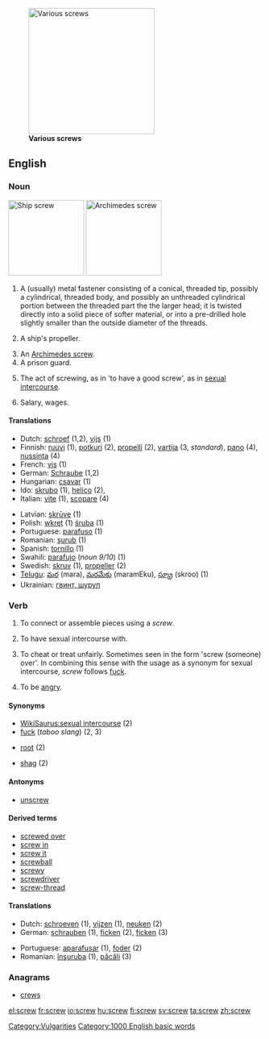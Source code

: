 [[Image:Screws.jpg|thumb|right|250px|'''Various screws''']]
==English==

===Noun===
{{en-noun-reg}}
[[Image:Screw-Konpira.jpg|thumb|right|150px|'''Ship screw''']]
[[Image:Archimedes' screw.jpg|thumb|right|150px|'''Archimedes screw''']]
# A (usually) metal fastener consisting of a conical, threaded tip, possibly a cylindrical, threaded body, and possibly an unthreaded cylindrical portion between the threaded part the the larger head; it is twisted directly into a solid piece of softer material, or into a pre-drilled hole slightly smaller than the outside diameter of the threads.
# {{nautical}} A ship's propeller.
# An [[Archimedes screw]].
# A prison guard.
# {{vulgar}} The act of screwing, as in 'to have a good screw', as in [[sexual intercourse]].
# {{slang}} Salary, wages.

====Translations====
{{top}}
*Dutch: [[schroef]] {{f}} (1,2), [[vijs]] (1)
*Finnish: [[ruuvi]] (1), [[potkuri]] (2), [[propelli]] (2), [[vartija]] (3, ''standard''), [[pano#Finnish|pano]] (4), [[nussinta]] (4)
*French: [[vis]] {{f}} (1)
*German: [[Schraube]] {{f}} (1,2)
*Hungarian: [[csavar]] (1)
*Ido: [[skrubo]] (1), [[helico]] (2),
*Italian: [[vite]] {{f}} (1), [[scopare]] {{v}} (4)
{{mid}}
*Latvian: [[skrūve]] {{f}} (1)
*Polish: [[wkręt]] {{m}} (1) [[śruba]] {{f}} (1)
*Portuguese: [[parafuso]] {{m}} (1)
*Romanian: [[şurub]] {{n}} (1)
*Spanish: [[tornillo]] {{m}} (1)
*Swahili: [[parafujo]] (''noun 9/10'') (1)
*Swedish: [[skruv]] {{c}} (1), [[propeller]] {{c}} (2)
*[[Telugu]]: [[మర]] (mara), [[మరమేకు]] (maramEku), [[స్క్రూ]] (skroo) (1)
*Ukrainian: [[гвинт, шуруп]]
{{bottom}}

===Verb===
{{en-verb}}

# {{transitive}} To connect or assemble pieces using a ''screw''.
# {{transitive}} {{vulgar}} {{slang}} To have sexual intercourse with.
# {{transitive}} {{slang}} To cheat or treat unfairly. Sometimes seen in the form 'screw (someone) over'. In combining this sense with the usage as a synonym for sexual intercourse, ''screw'' follows [[fuck]].
# {{intransitive}} {{slang}} To be [[angry]].

====Synonyms====
*[[WikiSaurus:sexual intercourse]] (2)
*[[fuck]] (''taboo slang'') (2, 3)
*{{AU}} [[root]] (2)
*{{UK}} [[shag]] (2)

====Antonyms====
*[[unscrew]]

====Derived terms====
*[[screwed over]]
*[[screw in]]
*[[screw it]]
*[[screwball]]
*[[screwy]]
*[[screwdriver]]
*[[screw-thread]]

====Translations====
{{top}}
*Dutch: [[schroeven]] (1), [[vijzen]] (1), [[neuken]] (2)
*German: [[schrauben]] (1), [[ficken]] (2), [[ficken]] (3)
{{mid}}
*Portuguese: [[aparafusar]] (1), [[foder]] (2)
*Romanian: [[înşuruba]] (1), [[păcăli]] (3)
{{bottom}}

===Anagrams===
*[[crews]]

[[Category:Vulgarities]]
[[Category:1000 English basic words]]

[[el:screw]]
[[fr:screw]]
[[io:screw]]
[[hu:screw]]
[[fi:screw]]
[[sv:screw]]
[[ta:screw]]
[[zh:screw]]